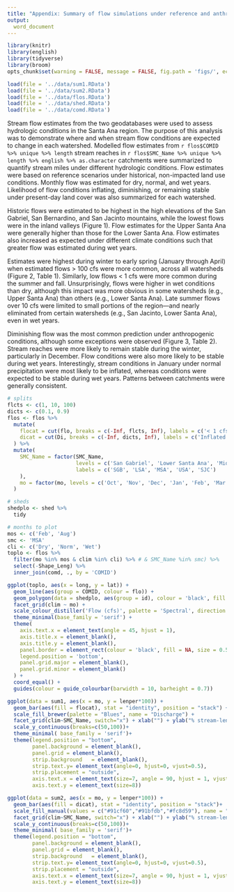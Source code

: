 ```yaml
---
title: "Appendix: Summary of flow simulations under reference and anthropogenic conditions"
output: 
  word_document
---
```


```r
library(knitr)
library(english)
library(tidyverse)
library(broom)
opts_chunk$set(warning = FALSE, message = FALSE, fig.path = 'figs/', echo = F)

load(file = '../data/sum1.RData')
load(file = '../data/sum2.RData')
load(file = '../data/flos.RData')
load(file = '../data/shed.RData')
load(file = '../data/comd.RData')
```

Stream flow estimates from the two geodatabases were used to assess hydrologic conditions in the Santa Ana region.  The purpose of this analysis was to demonstrate where and when stream flow conditions are expected to change in each watershed. Modelled flow estimates from `r flos$COMID %>% unique %>% length` stream reaches in `r flos$SMC_Name %>% unique %>% length %>% english %>% as.character` catchments were summarized to quantify stream miles under different hydrologic conditions. Flow estimates were based on reference scenarios under historical, non-impacted land use conditions. Monthly flow was estimated for dry, normal, and wet years. Likelihood of flow conditions inflating, diminishing, or remaining stable under present-day land cover was also summarized for each watershed.

Historic flows were estimated to be highest in the high elevations of the San Gabriel, San Bernardino, and San Jacinto mountains, while the lowest flows were in the inland valleys (Figure 1). Flow estimates for the Upper Santa Ana were generally higher than those for the Lower Santa Ana. Flow estimates also increased as expected under different climate conditions such that greater flow was estimated during wet years.

Estimates were highest during winter to early spring (January through April) when estimated flows > 100 cfs were more common, across all watersheds (Figure 2, Table 1). Similarly, low flows < 1 cfs were more common during the summer and fall. Unsurprisingly, flows were higher in wet conditions than dry, although this impact was more obvious in some watersheds (e.g., Upper Santa Ana) than others (e.g., Lower Santa Ana). Late summer flows over 10 cfs were limited to small portions of the region—and nearly eliminated from certain watersheds (e.g., San Jacinto, Lower Santa Ana), even in wet years. 

Diminishing flow was the most common prediction under anthropogenic conditions, although some exceptions were observed (Figure 3, Table 2). Stream reaches were more likely to remain stable during the winter, particularly in December. Flow conditions were also more likely to be stable during wet years. Interestingly, stream conditions in January under normal precipitation were most likely to be inflated, whereas conditions were expected to be stable during wet years. Patterns between catchments were generally consistent.

```r
# splits
flcts <- c(1, 10, 100)
dicts <- c(0.1, 0.9)
flos <- flos %>% 
  mutate(
    flocat = cut(flo, breaks = c(-Inf, flcts, Inf), labels = c('< 1 cfs', '1 - 10 cfs', '10 - 100 cfs', '> 100 cfs')),
    dicat = cut(Di, breaks = c(-Inf, dicts, Inf), labels = c('Inflated', 'Stable', 'Diminished'))
  ) %>% 
  mutate(
    SMC_Name = factor(SMC_Name, 
                      levels = c('San Gabriel', 'Lower Santa Ana', 'Middle Santa Ana', 'Upper Santa Ana', 'San Jacinto'), 
                      labels = c('SGB', 'LSA', 'MSA', 'USA', 'SJC')
    ), 
    mo = factor(mo, levels = c('Oct', 'Nov', 'Dec', 'Jan', 'Feb', 'Mar', 'Apr', 'May', 'Jun', 'Jul', 'Aug', 'Sep'))
  )

# sheds
shedplo <- shed %>% 
  tidy

# months to plot
mos <- c('Feb', 'Aug')
smc <- 'MSA'
cli <- c('Dry', 'Norm', 'Wet')
toplo <- flos %>% 
  filter(mo %in% mos & clim %in% cli) %>% # & SMC_Name %in% smc) %>% 
  select(-Shape_Leng) %>% 
  inner_join(comd, ., by = 'COMID')

ggplot(toplo, aes(x = long, y = lat)) + 
  geom_line(aes(group = COMID, colour = flo)) + 
  geom_polygon(data = shedplo, aes(group = id), colour = 'black', fill = NA) + 
  facet_grid(clim ~ mo) + 
  scale_colour_distiller('Flow (cfs)', palette = 'Spectral', direction = 1, trans = 'log10', breaks = c(1, 10, 100), limits = c(1, 1000)) + 
  theme_minimal(base_family = 'serif') +
  theme(
    axis.text.x = element_text(angle = 45, hjust = 1), 
    axis.title.x = element_blank(), 
    axis.title.y = element_blank(),
    panel.border = element_rect(colour = 'black', fill = NA, size = 0.5), 
    legend.position = 'bottom', 
    panel.grid.major = element_blank(), 
    panel.grid.minor = element_blank()
  ) +
  coord_equal() + 
  guides(colour = guide_colourbar(barwidth = 10, barheight = 0.7))
```


```r
ggplot(data = sum1, aes(x = mo, y = lenper*100)) + 
  geom_bar(aes(fill = flocat), stat = "identity", position = "stack") + 
  scale_fill_brewer(palette = "Blues", name = "Discharge") + 
  facet_grid(clim~SMC_Name, switch="x") + xlab("") + ylab("% stream-length") + 
  scale_y_continuous(breaks=c(50,100))+
  theme_minimal( base_family = 'serif')+
  theme(legend.position = "bottom",
        panel.background = element_blank(),
        panel.grid = element_blank(),
        strip.background   = element_blank(), 
        strip.text.y= element_text(angle=0, hjust=0, vjust=0.5),
        strip.placement = "outside",
        axis.text.x = element_text(size=7, angle = 90, hjust = 1, vjust = 0),
        axis.text.y = element_text(size=8))
```

```r
ggplot(data = sum2, aes(x = mo, y = lenper*100)) +
  geom_bar(aes(fill = dicat), stat = "identity", position = "stack")+
  scale_fill_manual(values = c("#91cf60","#91bfdb","#fc8d59"), name = "Likely change\nin discharge") + 
  facet_grid(clim~SMC_Name, switch="x") + xlab("") + ylab("% stream-length") + 
  scale_y_continuous(breaks=c(50,100))+
  theme_minimal( base_family = 'serif')+
  theme(legend.position = "bottom",
        panel.background = element_blank(),
        panel.grid = element_blank(),
        strip.background   = element_blank(), 
        strip.text.y= element_text(angle=0, hjust=0, vjust=0.5),
        strip.placement = "outside",
        axis.text.x = element_text(size=7, angle = 90, hjust = 1, vjust = 0),
        axis.text.y = element_text(size=8))
```

